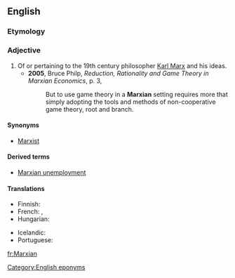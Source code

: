 {{wikipedia|Karl Marx}}
==English==

===Etymology===
{{suffix|Marx|ian|lang=en}}

===Adjective===
{{en-adj}}

# Of or pertaining to the 19th century philosopher [[w:Karl Marx|Karl Marx]] and his ideas.
#* '''2005''', Bruce Philp, ''Reduction, Rationality and Game Theory in Marxian Economics'', p. 3,
#*: But to use game theory in a '''Marxian''' setting requires more that simply adopting the tools and methods of non-cooperative game theory, root and branch.

====Synonyms====
* [[Marxist]]

====Derived terms====
* [[Marxian unemployment]]

====Translations====
{{trans-top|of or pertaining to Karl Marx and his ideas}}
* Finnish: {{t|fi|marxilainen}}
* French: {{t+|fr|marxien}},  {{t+|fr|marxiste|m|f}}
* Hungarian: {{t|hu|marxi}}
{{trans-mid}}
* Icelandic: {{t|is|marxískur}}
* Portuguese: {{t|pt|marxiano|m|f}}
{{trans-bottom}}

[[Category:English eponyms]]

[[fr:Marxian]]